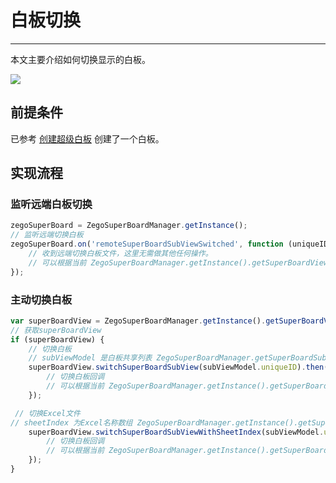# 白板切换

- - -

本文主要介绍如何切换显示的白板。

<Frame width="512" height="auto" caption=""><img src="https://storage.zego.im/sdk-doc/Pics/WhiteboardView/switch.gif" /></Frame>

## 前提条件

已参考 [创建超级白板](../quick-start/create-white-board.mdx) 创建了一个白板。

## 实现流程

### 监听远端白板切换

```javascript
zegoSuperBoard = ZegoSuperBoardManager.getInstance();
// 监听远端切换白板
zegoSuperBoard.on('remoteSuperBoardSubViewSwitched', function (uniqueID) {
    // 收到远端切换白板文件，这里无需做其他任何操作。
    // 可以根据当前 ZegoSuperBoardManager.getInstance().getSuperBoardView().getCurrentSuperBoardSubView() 的信息更新UI，如更新当前显示白板/文件名称。
});
```


### 主动切换白板

```javascript
var superBoardView = ZegoSuperBoardManager.getInstance().getSuperBoardView();
// 获取superBoardView
if (superBoardView) {
    // 切换白板
    // subViewModel 是白板共享列表 ZegoSuperBoardManager.getSuperBoardSubViewModelList() 中的一个model
    superBoardView.switchSuperBoardSubView(subViewModel.uniqueID).then(function(){
        // 切换白板回调
        // 可以根据当前 ZegoSuperBoardManager.getInstance().getSuperBoardView().getCurrentSuperBoardSubView() 的信息更新UI，如更新当前显示白板/文件名称。
    });

 // 切换Excel文件
// sheetIndex 为Excel名称数组 ZegoSuperBoardManager.getInstance().getSuperBoardView().getCurrentSuperBoardSubView().getExcelSheetNameList() 里的下标
    superBoardView.switchSuperBoardSubViewWithSheetIndex(subViewModel.uniqueID,sheetIndex).then(function(){
        // 切换白板回调
        // 可以根据当前 ZegoSuperBoardManager.getInstance().getSuperBoardView().getCurrentSuperBoardSubView() 的信息更新UI，如更新当前显示白板/文件名称。
    });
}
```
